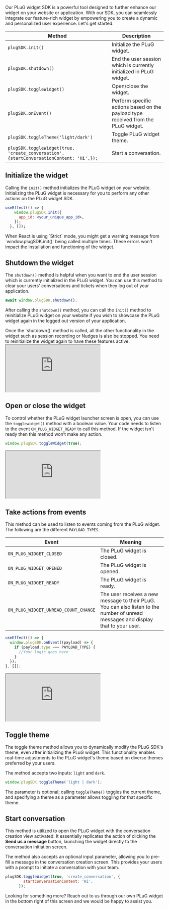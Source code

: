 Our PLuG widget SDK is a powerful tool designed to further enhance our widget on your website or application. With our SDK, you can seamlessly integrate our feature-rich widget by empowering you to create a dynamic and personalized user experience. Let's get started.

| Method                   | Description                                                                       |
| ------------------------ | --------------------------------------------------------------------------------- |
| `plugSDK.init()`         | Initialize the PLuG widget.                                                       |
| `plugSDK.shutdown()`      | End the user session which is currently initialized in PLuG widget. |
| `plugSDK.toggleWidget()` | Open/close the widget.                                                         |
| `plugSDK.onEvent()`      | Perform specific actions based on the payload type received from the PLuG widget. |
| `plugSDK.toggleTheme('light/dark')` | Toggle PLuG widget theme.                                                          |
| `plugSDK.toggleWidget(true, 'create_conversation', {startConversationContent: 'Hi',});` | Start a conversation.                                                      |


## Initialize the widget

Calling the `init()` method initializes the PLuG widget on your website. Initializing the PLuG widget is necessary for you to perform any other actions on the PLuG widget SDK.

```jsx
useEffect(() => {
    window.plugSDK.init({
      app_id: <your_unique_app_id>,
    });
  }, []);
```

<Callout intent="info">
When React is using `Strict` mode, you might get a warning message from `window.plugSDK.init()` being called multiple times. These errors won't impact the installation and functioning of the widget.
</Callout>

## Shutdown the widget

The `shutdown()` method is helpful when you want to end the user session which is currently initialized in the PLuG widget. You can use this method to clear your users' conversations and tickets when they log out of your application.

```jsx
await window.plugSDK.shutdown();
```

After calling the `shutdown()` method, you can call the `init()` method to reinitialize PLuG widget on your website if you wish to showcase the PLuG widget again in the logged out version of your application. 

<Callout intent="info">
Once the `shutdown()` method is called, all the other functionality in the widget such as session recording or Nudges is also be stopped. You need to reinitialize the widget again to have these features active. 
</Callout>

<iframe src="https://codesandbox.io/embed/shutdown-plug-sdk-sstn8g?fontsize=14&hidenavigation=1&theme=dark"
      style={{width:'100%', height:'600px', border:'0', borderRadius: '4px', overflow:'hidden',}}
     title="Toggle_Plug_with_Button"
     allow="accelerometer; ambient-light-sensor; camera; encrypted-media; geolocation; gyroscope; hid; microphone; midi; payment; usb; vr; xr-spatial-tracking"
     sandbox="allow-forms allow-modals allow-popups allow-presentation allow-same-origin allow-scripts"
   ></iframe>

## Open or close the widget

To control whether the PLuG widget launcher screen is open, you can use the `togglewidget()` method with a boolean value. Your code needs to listen to the event `ON_PLUG_WIDGET_READY` to call this method. If the widget isn't ready then this method won’t make any action.

```jsx
window.plugSDK.toggleWidget(true);
```

<iframe src="https://codesandbox.io/embed/toggle-plug-with-button-nnkmk3?fontsize=14&hidenavigation=1&module=%2Fsrc%2FTogglePlug.js&theme=dark&view=preview&hidedevtools=1"
      style={{width:'100%', height:'600px', border:'0', borderRadius: '4px', overflow:'hidden',}}
     title="Toggle_Plug_with_Button"
     allow="accelerometer; ambient-light-sensor; camera; encrypted-media; geolocation; gyroscope; hid; microphone; midi; payment; usb; vr; xr-spatial-tracking"
     sandbox="allow-forms allow-modals allow-popups allow-presentation allow-same-origin allow-scripts"
   ></iframe>

## Take actions from events

This method can be used to listen to events coming from the PLuG widget. The following are the different `PAYLOAD_TYPES`.

| Event                                | Meaning                                                                                                                            |
| ------------------------------------ | ---------------------------------------------------------------------------------------------------------------------------------- |
| `ON_PLUG_WIDGET_CLOSED`              | The PLuG widget is closed.                                                                                                         |
| `ON_PLUG_WIDGET_OPENED`              | The PLuG widget is opened.                                                                                                         |
| `ON_PLUG_WIDGET_READY`               | The PLuG widget is ready.                                                                                                          |
| `ON_PLUG_WIDGET_UNREAD_COUNT_CHANGE` | The user receives a new message to their PLuG. You can also listen to the number of unread messages and display that to your user. |

```jsx
useEffect(() => {
  window.plugSDK.onEvent((payload) => {
    if (payload.type === PAYLOAD_TYPE) {
      //Your logic goes here
    }
  });
}, []);
```

<iframe src="https://codesandbox.io/embed/events-rendered-7rhzj7?fontsize=14&hidenavigation=1&module=%2Fsrc%2FOnEvents.js&theme=dark&view=preview&hidedevtools=1"
     style={{width:'100%', height:'600px', border:'0', borderRadius: '4px', overflow:'hidden',}}
     title="Events_Rendered"
     allow="accelerometer; ambient-light-sensor; camera; encrypted-media; geolocation; gyroscope; hid; microphone; midi; payment; usb; vr; xr-spatial-tracking"
     sandbox="allow-forms allow-modals allow-popups allow-presentation allow-same-origin allow-scripts"
></iframe>

## Toggle theme

The toggle theme method allows you to dynamically modify the PLuG SDK's theme, even after initializing the PLuG widget. This functionality enables real-time adjustments to the PLuG widget's theme based on diverse themes preferred by your users.

The method accepts two inputs: `light` and `dark`.
```jsx
window.plugSDK.toggleTheme('light | dark');
```
The parameter is optional; calling `toggleTheme()` toggles the current theme, and specifying a theme as a parameter allows toggling for that specific theme.

## Start conversation

This method is utilized to open the PLuG widget with the conversation creation view activated. It essentially replicates the action of clicking the **Send us a message** button, launching the widget directly to the conversation initiation screen.

The method also accepts an optional input parameter, allowing you to pre-fill a message in the conversation creation screen. This provides your users with a prompt to initiate a conversation with your team.

```jsx
plugSDK.toggleWidget(true, 'create_conversation', {
        startConversationContent: 'Hi',
      });
```

Looking for something more? Reach out to us through our own PLuG widget in the bottom right of this screen and we would be happy to assist you.
